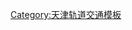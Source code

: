 {{鐵道路線|
| 模板名稱 = 天津地铁4号线
| 名稱 = [[天津地铁]][[天津地铁4号线|4号线]]
| 代表色 = {{天津轨道交通颜色|4}}
| Logo = 
| 背景顏色 = #FFFFFF
| 車站列表 = [[小街站|<span style="color: #888;">小街</span>]] - [[郎园站|<span style="color: #888;">郎园</span>]] - [[柴楼站|<span style="color: #888;">柴楼</span>]] - [[双街站|<span style="color: #888;">双街</span>]] - [[西赵庄站|<span style="color: #888;">西赵庄</span>]] - [[延吉道站|<span style="color: #888;">延吉道</span>]] - [[北仓站 (地铁)|<span style="color: #888;">北仓</span>]] - [[果园南道站|<span style="color: #888;">果园南道</span>]] - [[南仓站 (地铁)|<span style="color: #888;">南仓</span>]] - [[天穆站|<span style="color: #888;">天穆</span>]] - [[柳滩站|<span style="color: #888;">柳滩</span>]] - [[白庙站 (地铁)|<span style="color: #888;">白庙</span>]] - [[北洋桥站|<span style="color: #888;">北洋桥</span>]] - [[西沽公园站|<span style="color: #888;">西沽公园</span>]] - [[西于庄站|<span style="color: #888;">西于庄</span>]] - [[西站|<span style="color: #888;">西站</span>]] - [[河北大街站|<span style="color: #888;">河北大街</span>]] - [[东北角站|<span style="color: #888;">东北角</span>]] - [[东南角站|东南角]] - [[金街站|金街]] - [[和平路站 (天津市)|和平路]] - [[徐州道站|徐州道]] - [[六纬路站|六纬路]] - [[成林道站|成林道]] - [[泰昌路站|泰昌路]] - [[万东路站|万东路]] - [[沙柳南路站|沙柳南路]] - [[登州南路站|登州南路]] - [[跃进北路站|跃进北路]] - [[航双路站|航双路]] - [[民航大学站|民航大学]] - [[新兴村站|新兴村]]}}<noinclude>
[[Category:天津轨道交通模板]]
</noinclude>